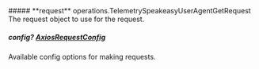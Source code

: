 
<Collapsible>
    ##### **request** operations.TelemetrySpeakeasyUserAgentGetRequest
    The request object to use for the request.
    <Collapsible.Break/>
    <TelemetrySpeakeasyUserAgentGetRequest/>
</Collapsible>

##### **config?** [AxiosRequestConfig](https://axios-http.com/docs/req_config)
Available config options for making requests.

